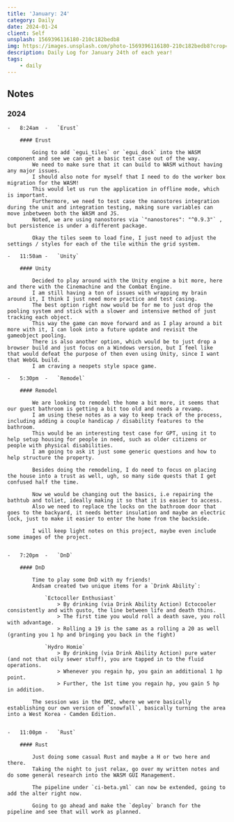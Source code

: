 ```yaml
---
title: 'January: 24'
category: Daily
date: 2024-01-24
client: Self
unsplash: 1569396116180-210c182bedb8
img: https://images.unsplash.com/photo-1569396116180-210c182bedb8?crop=entropy&cs=srgb&fm=jpg&ixid=MnwzNjM5Nzd8MHwxfHJhbmRvbXx8fHx8fHx8fDE2ODE3NDg2ODY&ixlib=rb-4.0.3&q=85
description: Daily Log for January 24th of each year!
tags:
    - daily
---
```


## Notes


### 2024

    -   8:24am  -   `Erust`

        #### Erust

            Going to add `egui_tiles` or `egui_dock` into the WASM component and see we can get a basic test case out of the way.
            We need to make sure that it can build to WASM without having any major issues.
            I should also note for myself that I need to do the worker box migration for the WASM!
            This would let us run the application in offline mode, which is important.
            Furthermore, we need to test case the nanostores integration during the unit and integration testing, making sure variables can move inbetween both the WASM and JS.
            Noted, we are using nanostores via `"nanostores": "^0.9.3"` , but persistence is under a different package.

            Okay the tiles seem to load fine, I just need to adjust the settings / styles for each of the tile within the grid system.

    -   11:50am -   `Unity`

        #### Unity

            Decided to play around with the Unity engine a bit more, here and there with the Cinemachine and the Combat Engine.
            I am still having a ton of issues with wrapping my brain around it, I think I just need more practice and test casing.
            The best option right now would be for me to just drop the pooling system and stick with a slower and intensive method of just tracking each object.
            This way the game can move forward and as I play around a bit more with it, I can look into a future update and revisit the gameobject pooling.
            There is also another option, which would be to just drop a browser build and just focus on a Windows version, but I feel like that would defeat the purpose of then even using Unity, since I want that WebGL build.
            I am craving a neopets style space game.

    -   5:30pm  -   `Remodel`

        #### Remodel

            We are looking to remodel the home a bit more, it seems that our guest bathroom is getting a bit too old and needs a revamp.
            I am using these notes as a way to keep track of the process, including adding a couple handicap / disability features to the bathroom.
            This would be an interesting test case for GPT, using it to help setup housing for people in need, such as older citizens or people with physical disabilities.
            I am going to ask it just some generic questions and how to help structure the property.

            Besides doing the remodeling, I do need to focus on placing the house into a trust as well, ugh, so many side quests that I get confused half the time.

            Now we would be changing out the basics, i.e repairing the bathtub and toliet, ideally making it so that it is easier to access.
            Also we need to replace the locks on the bathroom door that goes to the backyard, it needs better insulation and maybe an electric lock, just to make it easier to enter the home from the backside.

            I will keep light notes on this project, maybe even include some images of the project.


    -   7:20pm  -   `DnD`

        #### DnD

            Time to play some DnD with my friends!
            Andsam created two unique items for a `Drink Ability`:
                
                `Ectocoller Enthusiast`
                    > By drinking (via Drink Ability Action) Ectocooler consistently and with gusto, the line between life and death thins.
                    > The first time you would roll a death save, you roll with advantage. 
                    > Rolling a 19 is the same as a rolling a 20 as well (granting you 1 hp and bringing you back in the fight)

                `Hydro Homie`
                    > By drinking (via Drink Ability Action) pure water (and not that oily sewer stuff), you are tapped in to the fluid operations.
                    > Whenever you regain hp, you gain an additional 1 hp point.
                    > Further, the 1st time you regain hp, you gain 5 hp in addition.

            The session was in the DMZ, where we were basically establishing our own version of `snowfall`, basically turning the area into a West Korea - Camden Edition.


    -   11:00pm -   `Rust`

        #### Rust

            Just doing some casual Rust and maybe a H or two here and there.
            Taking the night to just relax, go over my written notes and do some general research into the WASM GUI Management.
            
            The pipeline under `ci-beta.yml` can now be extended, going to add the alter right now.

            Going to go ahead and make the `deploy` branch for the pipeline and see that will work as planned.